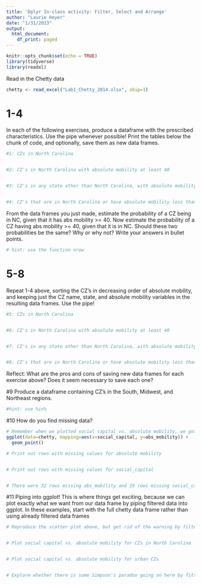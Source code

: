 ```yaml
---
title: 'Dplyr In-class activity: Filter, Select and Arrange'
author: "Laurie Heyer"
date: "1/31/2023"
output:
  html_document:
    df_print: paged
---
```


```r
knitr::opts_chunk$set(echo = TRUE)
library(tidyverse)
library(readxl)
```

Read in the Chetty data
```r
chetty <- read_excel("Lab1_Chetty_2014.xlsx", skip=1)
```

# 1-4
In each of the following exercises, produce a dataframe with the prescribed characteristics. Use the pipe whenever possible! Print the tables below the chunk of code, and optionally, save them as new data frames.

```r

#1: CZs in North Carolina


#2: CZ's in North Carolina with absolute mobility at least 40 


#3: CZ's in any state other than North Carolina, with absolute mobility at least 40


#4: CZ's that are in North Carolina or have absolute mobility less than 40


```

From the data frames you just made, estimate the probability of a CZ being in NC, given that it has abs mobility >= 40. Now estimate the probability of a CZ having abs mobility >= 40, given that it is in NC. Should these two probabilities be the same? Why or why not? Write your answers in bullet points.

```r
# hint: use the function nrow

```



# 5-8
Repeat 1-4 above, sorting the CZ's in decreasing order of absolute mobility, and keeping just the CZ name, state, and absolute mobility variables in the resulting data frames. Use the pipe!
```r
#5: CZs in North Carolina


#6: CZ's in North Carolina with absolute mobility at least 40 


#7: CZ's in any state other than North Carolina, with absolute mobility at least 40


#8: CZ's that are in North Carolina or have absolute mobility less than 40


```

Reflect: What are the pros and cons of saving new data frames for each exercise above? Does it seem necessary to save each one? 


#9
Produce a dataframe containing CZ's in the South, Midwest, and Northeast regions.
```r
#hint: use %in%

```

#10
How do you find missing data?
```r
# Remember when we plotted social capital vs. absolute mobility, we got a warning that 48 points were removed? Run this line again to see the warning: 
ggplot(data=chetty, mapping=aes(x=social_capital, y=abs_mobility)) +
  geom_point()

# Print out rows with missing values for absolute mobility


# Print out rows with missing values for social_capital


# There were 32 rows missing abs_mobility and 19 rows missing social_capital. How many are missing one or the other, or possibly both?

```

#11 
Piping into ggplot! This is where things get exciting, because we can plot exactly what we want from our data frame by piping filtered data into ggplot. In these examples, start with the full chetty data frame rather than using already filtered data frames
```r
# Reproduce the scatter plot above, but get rid of the warning by filtering out the missing data first. Notice we no longer put data=chetty in the ggplot function, as we are sending the data in through the pipe:


# Plot social capital vs. absolute mobility for CZs in North Carolina


# Plot social capital vs. absolute mobility for urban CZs 


# Explore whether there is some Simpson's paradox going on here by fitting a line to each region separately

```


